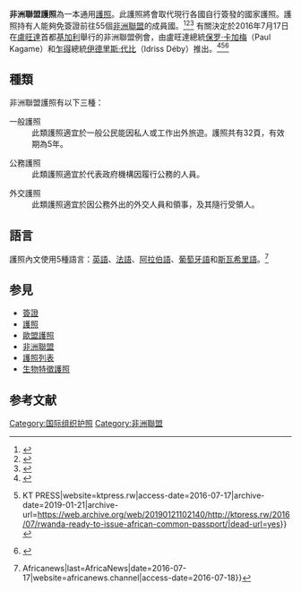 '''非洲聯盟護照'''為一本通用[[護照|護照]]。此護照將會取代現行各國自行簽發的國家護照。護照持有人能夠免簽證前往55個[[非洲聯盟|非洲聯盟]]的成員國。<ref>{{Cite web|url=http://www.cnn.com/2016/07/05/africa/african-union-passport/index.html|title=African Union launches all-Africa passport|last=CNN|first=Kieron Monks, for|website=CNN|access-date=2016-07-17|archive-date=2019-07-04|archive-url=https://web.archive.org/web/20190704152144/https://www.cnn.com/2016/07/05/africa/african-union-passport/index.html|dead-url=no}}</ref><ref>{{Cite web|url=http://rwandaeye.com/?p=8360|title=President Kenyatta arrives in Kigali for AU summit|website=rwandaeye.com|access-date=2016-07-17|deadurl=yes|archiveurl=https://web.archive.org/web/20160717152300/http://rwandaeye.com/?p=8360|archivedate=2016-07-17}}</ref><ref>{{Cite web|url=http://allafrica.com/stories/201607150027.html|title=Africa: The Common Passport and Africa's Identity|access-date=2016-07-17|archive-date=2018-06-08|archive-url=https://web.archive.org/web/20180608201736/http://allafrica.com/stories/201607150027.html|dead-url=no}}</ref> 有關決定於2016年7月17日在[[盧旺達|盧旺達]]首都[[基加利|基加利]]舉行的非洲聯盟例會，由盧旺達總統[[保罗·卡加梅|保罗·卡加梅]]（Paul Kagame）和[[乍得|乍得]]總統[[伊德里斯·代比|伊德里斯·代比]]（Idriss Déby）推出。<ref>{{Cite web|url=http://mgafrica.com/article/2016-07-15-au-heads-of-state-to-launch-african-union-passport-during-kigali-summit/|title=AU Heads of State to launch African Union Passport during Kigali Summit|date=2016-07-15|access-date=2016-07-17|archive-url=https://web.archive.org/web/20160717210301/http://mgafrica.com/article/2016-07-15-au-heads-of-state-to-launch-african-union-passport-during-kigali-summit/#|archive-date=2016-07-17|dead-url=yes}}</ref><ref>{{Cite web|url=http://ktpress.rw/2016/07/rwanda-ready-to-issue-african-common-passport/|title=Rwanda Ready to Issue African Common Passport {{!}} KT PRESS|website=ktpress.rw|access-date=2016-07-17|archive-date=2019-01-21|archive-url=https://web.archive.org/web/20190121102140/http://ktpress.rw/2016/07/rwanda-ready-to-issue-african-common-passport/|dead-url=yes}}</ref><ref>{{Cite web|url=https://www.newsghana.com.gh/kenyans-welcomes-aus-passport-system-introduction/|title=Kenyans welcomes AU’s passport System introduction|last=Ghana|first=News|date=2016-07-12|access-date=2016-07-17|archive-url=https://web.archive.org/web/20180809030039/https://www.newsghana.com.gh/kenyans-welcomes-aus-passport-system-introduction/|archive-date=2018-08-09|dead-url=yes}}</ref>
{{Infobox Identity document
| document_name       = 非洲聯盟護照
| image               = 
| image_caption       = 非洲联盟外交护照的封面
| image2              = 
| image_caption2      = 非洲联盟外交护照的图片页
| date_first_issued   = 2016年7月17日
| using_jurisdiction  = {{flag|African Union}}
| valid_jurisdictions = 
| document_type       = 護照
| purpose             = 身份证明
| eligibility         = [[非洲联盟成员国列表|非洲联盟成员国]]的公民
| issuing_office      = [[非洲联盟委员会|非洲联盟委员会]]
}}

== 種類 ==

非洲聯盟護照有以下三種：

; 一般護照
: 此類護照適宜於一般公民能因私人或工作出外旅遊。護照共有32頁，有效期為5年。

; 公務護照
: 此類護照適宜於代表政府機構因履行公務的人員。

; 外交護照
: 此類護照適宜於因公務外出的外交人員和領事，及其隨行受領人。

== 語言 ==

護照內文使用5種語言：[[英語|英語]]、[[法語|法語]]、[[阿拉伯語|阿拉伯語]]、[[葡萄牙語|葡萄牙語]]和[[斯瓦希里語|斯瓦希里語]]。<ref>{{Cite web|url=http://www.africanews.com/2016/07/17/photos-the-african-passport-with-5-language-inscriptions/|title=[Photos] The African passport with 5 language inscriptions {{!}} Africanews|last=AfricaNews|date=2016-07-17|website=africanews.channel|access-date=2016-07-18}}</ref>

== 参見 ==
* [[簽證|簽證]]
* [[護照|護照]]
* [[歐盟護照|歐盟護照]]
* [[非洲聯盟|非洲聯盟]]
* [[護照列表|護照列表]]
* [[生物特徵護照|生物特徵護照]]

== 参考文献 ==
{{reflist|}}

{{commons|passport}}
{{護照}}

[[Category:国际组织护照|Category:国际组织护照]]
[[Category:非洲聯盟|Category:非洲聯盟]]